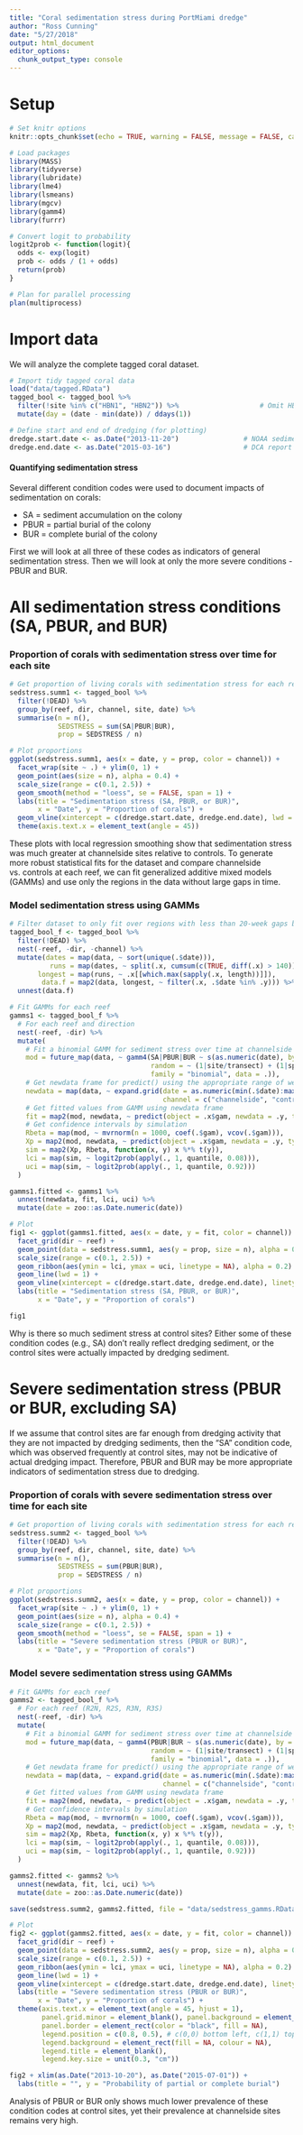 ```yaml
---
title: "Coral sedimentation stress during PortMiami dredge"
author: "Ross Cunning"
date: "5/27/2018"
output: html_document
editor_options: 
  chunk_output_type: console
---
```


# Setup
```r
# Set knitr options
knitr::opts_chunk$set(echo = TRUE, warning = FALSE, message = FALSE, cache = TRUE)
```

```r
# Load packages
library(MASS)
library(tidyverse)
library(lubridate)
library(lme4)
library(lsmeans)
library(mgcv)
library(gamm4)
library(furrr)

# Convert logit to probability
logit2prob <- function(logit){
  odds <- exp(logit)
  prob <- odds / (1 + odds)
  return(prob)
}

# Plan for parallel processing
plan(multiprocess)
```

# Import data

We will analyze the complete tagged coral dataset.

```r
# Import tidy tagged coral data
load("data/tagged.RData") 
tagged_bool <- tagged_bool %>%
  filter(!site %in% c("HBN1", "HBN2")) %>%                    # Omit HBN1 and HBN2
  mutate(day = (date - min(date)) / ddays(1))

# Define start and end of dredging (for plotting)
dredge.start.date <- as.Date("2013-11-20")                # NOAA sediment report April 2016, page 44
dredge.end.date <- as.Date("2015-03-16")                  # DCA report August 2015, page 3
```

#### Quantifying sedimentation stress

Several different condition codes were used to document impacts of sedimentation on corals:

* SA = sediment accumulation on the colony
* PBUR = partial burial of the colony
* BUR = complete burial of the colony

First we will look at all three of these codes as indicators of general sedimentation stress. Then we will look at only the more severe conditions - PBUR and BUR.

# All sedimentation stress conditions (SA, PBUR, and BUR)

### Proportion of corals with sedimentation stress over time for each site

```r
# Get proportion of living corals with sedimentation stress for each reef/dir at each week
sedstress.summ1 <- tagged_bool %>%
  filter(!DEAD) %>%
  group_by(reef, dir, channel, site, date) %>%
  summarise(n = n(),
            SEDSTRESS = sum(SA|PBUR|BUR),
            prop = SEDSTRESS / n)

# Plot proportions
ggplot(sedstress.summ1, aes(x = date, y = prop, color = channel)) + 
  facet_wrap(site ~ .) + ylim(0, 1) +
  geom_point(aes(size = n), alpha = 0.4) +
  scale_size(range = c(0.1, 2.5)) +
  geom_smooth(method = "loess", se = FALSE, span = 1) +
  labs(title = "Sedimentation stress (SA, PBUR, or BUR)",
       x = "Date", y = "Proportion of corals") +
  geom_vline(xintercept = c(dredge.start.date, dredge.end.date), lwd = 0.25, linetype = 3) +
  theme(axis.text.x = element_text(angle = 45))
```

These plots with local regression smoothing show that sedimentation stress was much greater at channelside sites relative to controls. To generate more robust statistical fits for the dataset and compare channelside vs. controls at each reef, we can fit generalized additive mixed models (GAMMs) and use only the regions in the data without large gaps in time.

### Model sedimentation stress using GAMMs
```r
# Filter dataset to only fit over regions with less than 20-week gaps between data points
tagged_bool_f <- tagged_bool %>%
  filter(!DEAD) %>%
  nest(-reef, -dir, -channel) %>%                                            # For each reef
  mutate(dates = map(data, ~ sort(unique(.$date))),                           # Which weeks have data
          runs = map(dates, ~ split(.x, cumsum(c(TRUE, diff(.x) > 140)))), # Find runs w/o 140d gaps
       longest = map(runs, ~ .x[[which.max(sapply(.x, length))]]),           # Get longest run
        data.f = map2(data, longest, ~ filter(.x, .$date %in% .y))) %>%  # Get data from those days
  unnest(data.f)

# Fit GAMMs for each reef
gamms1 <- tagged_bool_f %>%
  # For each reef and direction
  nest(-reef, -dir) %>%
  mutate(
    # Fit a binomial GAMM for sediment stress over time at channelside vs. control, site as random
    mod = future_map(data, ~ gamm4(SA|PBUR|BUR ~ s(as.numeric(date), by = factor(channel)) + channel,
                                   random = ~ (1|site/transect) + (1|species), 
                                   family = "binomial", data = .)),
    # Get newdata frame for predict() using the appropriate range of weeks
    newdata = map(data, ~ expand.grid(date = as.numeric(min(.$date):max(.$date)),
                                      channel = c("channelside", "control"))),
    # Get fitted values from GAMM using newdata frame
    fit = map2(mod, newdata, ~ predict(object = .x$gam, newdata = .y, type = "response")),
    # Get confidence intervals by simulation
    Rbeta = map(mod, ~ mvrnorm(n = 1000, coef(.$gam), vcov(.$gam))),
    Xp = map2(mod, newdata, ~ predict(object = .x$gam, newdata = .y, type = "lpmatrix")),
    sim = map2(Xp, Rbeta, function(x, y) x %*% t(y)),
    lci = map(sim, ~ logit2prob(apply(., 1, quantile, 0.08))),
    uci = map(sim, ~ logit2prob(apply(., 1, quantile, 0.92)))
  ) 

gamms1.fitted <- gamms1 %>% 
  unnest(newdata, fit, lci, uci) %>%
  mutate(date = zoo::as.Date.numeric(date))
```

```r
# Plot
fig1 <- ggplot(gamms1.fitted, aes(x = date, y = fit, color = channel)) +
  facet_grid(dir ~ reef) +
  geom_point(data = sedstress.summ1, aes(y = prop, size = n), alpha = 0.4) +
  scale_size(range = c(0.1, 2.5)) +
  geom_ribbon(aes(ymin = lci, ymax = uci, linetype = NA), alpha = 0.2) + 
  geom_line(lwd = 1) +
  geom_vline(xintercept = c(dredge.start.date, dredge.end.date), linetype = 3, lwd = 0.25) +
  labs(title = "Sedimentation stress (SA, PBUR, or BUR)",
       x = "Date", y = "Proportion of corals")

fig1
```

Why is there so much sediment stress at control sites? Either some of these condition codes (e.g., SA) don't really reflect dredging sediment, or the control sites were actually impacted by dredging sediment.

# Severe sedimentation stress (PBUR or BUR, excluding SA)

If we assume that control sites are far enough from dredging activity that they are not impacted by dredging sediments, then the "SA" condition code, which was observed frequently at control sites, may not be indicative of actual dredging impact. Therefore, PBUR and BUR may be more appropriate indicators of sedimentation stress due to dredging.


### Proportion of corals with severe sedimentation stress over time for each site

```r
# Get proportion of living corals with sedimentation stress for each reef/dir at each week
sedstress.summ2 <- tagged_bool %>%
  filter(!DEAD) %>%
  group_by(reef, dir, channel, site, date) %>%
  summarise(n = n(),
            SEDSTRESS = sum(PBUR|BUR),
            prop = SEDSTRESS / n)

# Plot proportions
ggplot(sedstress.summ2, aes(x = date, y = prop, color = channel)) + 
  facet_wrap(site ~ .) + ylim(0, 1) +
  geom_point(aes(size = n), alpha = 0.4) +
  scale_size(range = c(0.1, 2.5)) +
  geom_smooth(method = "loess", se = FALSE, span = 1) +
  labs(title = "Severe sedimentation stress (PBUR or BUR)",
       x = "Date", y = "Proportion of corals")
```

### Model severe sedimentation stress using GAMMs

```r
# Fit GAMMs for each reef
gamms2 <- tagged_bool_f %>%
  # For each reef (R2N, R2S, R3N, R3S)
  nest(-reef, -dir) %>%
  mutate(
    # Fit a binomial GAMM for sediment stress over time at channelside vs. control, site as random
    mod = future_map(data, ~ gamm4(PBUR|BUR ~ s(as.numeric(date), by = factor(channel)) + channel, #, k = 8
                                   random = ~ (1|site/transect) + (1|species),
                                   family = "binomial", data = .)),
    # Get newdata frame for predict() using the appropriate range of weeks
    newdata = map(data, ~ expand.grid(date = as.numeric(min(.$date):max(.$date)),
                                      channel = c("channelside", "control"))),
    # Get fitted values from GAMM using newdata frame
    fit = map2(mod, newdata, ~ predict(object = .x$gam, newdata = .y, type = "response")),
    # Get confidence intervals by simulation
    Rbeta = map(mod, ~ mvrnorm(n = 1000, coef(.$gam), vcov(.$gam))),
    Xp = map2(mod, newdata, ~ predict(object = .x$gam, newdata = .y, type = "lpmatrix")),
    sim = map2(Xp, Rbeta, function(x, y) x %*% t(y)),
    lci = map(sim, ~ logit2prob(apply(., 1, quantile, 0.08))),
    uci = map(sim, ~ logit2prob(apply(., 1, quantile, 0.92)))
  ) 

gamms2.fitted <- gamms2 %>%
  unnest(newdata, fit, lci, uci) %>%
  mutate(date = zoo::as.Date.numeric(date))

save(sedstress.summ2, gamms2.fitted, file = "data/sedstress_gamms.RData")
```

```r
# Plot
fig2 <- ggplot(gamms2.fitted, aes(x = date, y = fit, color = channel)) +
  facet_grid(dir ~ reef) +
  geom_point(data = sedstress.summ2, aes(y = prop, size = n), alpha = 0.4) +
  scale_size(range = c(0.1, 2.5)) +
  geom_ribbon(aes(ymin = lci, ymax = uci, linetype = NA), alpha = 0.2) +
  geom_line(lwd = 1) +
  geom_vline(xintercept = c(dredge.start.date, dredge.end.date), linetype = 3, lwd = 0.25) +
  labs(title = "Severe sedimentation stress (PBUR or BUR)",
       x = "Date", y = "Proportion of corals") +
  theme(axis.text.x = element_text(angle = 45, hjust = 1),
        panel.grid.minor = element_blank(), panel.background = element_blank(),
        panel.border = element_rect(color = "black", fill = NA),
        legend.position = c(0.8, 0.5), # c(0,0) bottom left, c(1,1) top-right.
        legend.background = element_rect(fill = NA, colour = NA),
        legend.title = element_blank(),
        legend.key.size = unit(0.3, "cm"))

fig2 + xlim(as.Date("2013-10-20"), as.Date("2015-07-01")) +
  labs(title = "", y = "Probability of partial or complete burial")
```

Analysis of PBUR or BUR only shows much lower prevalence of these condition codes at control sites, yet their prevalence at channelside sites remains very high.


